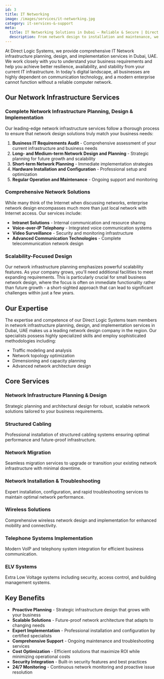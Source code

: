 ```yaml
---
id: 3
title: IT Networking
image: /images/services/it-networking.jpg
category: it-services-&-support
meta:
  title: IT Networking Solutions in Dubai – Reliable & Secure | Direct Logic Systems
  description: From network design to installation and maintenance, we ensure fast, secure, and reliable connectivity for your business.
---
```


At Direct Logic Systems, we provide comprehensive IT Network infrastructure planning, design, and implementation services in Dubai, UAE. We work closely with you to understand your business requirements and help you achieve better resilience, availability, and stability from your current IT infrastructure. In today's digital landscape, all businesses are highly dependent on communication technology, and a modern enterprise cannot function without a reliable computer network.

## Our Network Infrastructure Services

### Complete Network Infrastructure Planning, Design & Implementation
Our leading-edge network infrastructure services follow a thorough process to ensure that network design solutions truly match your business needs:

1. **Business IT Requirements Audit** - Comprehensive assessment of your current infrastructure and business needs
2. **Long- and Medium-term Network Design and Planning** - Strategic planning for future growth and scalability
3. **Short-term Network Planning** - Immediate implementation strategies
4. **Hardware Installation and Configuration** - Professional setup and optimization
5. **Regular Operation and Maintenance** - Ongoing support and monitoring

### Comprehensive Network Solutions
While many think of the Internet when discussing networks, enterprise network design encompasses much more than just local network with Internet access. Our services include:

- **Intranet Solutions** - Internal communication and resource sharing
- **Voice-over-IP Telephony** - Integrated voice communication systems
- **Video Surveillance** - Security and monitoring infrastructure
- **Advanced Communication Technologies** - Complete telecommunication network design

### Scalability-Focused Design
Our network infrastructure planning emphasizes powerful scalability features. As your company grows, you'll need additional facilities to meet expanding requirements. This is particularly crucial for small business network design, where the focus is often on immediate functionality rather than future growth - a short-sighted approach that can lead to significant challenges within just a few years.

## Our Expertise
The expertise and competence of our Direct Logic Systems team members in network infrastructure planning, design, and implementation services in Dubai, UAE makes us a leading network design company in the region. Our specialists possess highly specialized skills and employ sophisticated methodologies including:

- Traffic modeling and analysis
- Network topology optimization
- Dimensioning and capacity planning
- Advanced network architecture design

## Core Services

### Network Infrastructure Planning & Design
Strategic planning and architectural design for robust, scalable network solutions tailored to your business requirements.

### Structured Cabling
Professional installation of structured cabling systems ensuring optimal performance and future-proof infrastructure.

### Network Migration
Seamless migration services to upgrade or transition your existing network infrastructure with minimal downtime.

### Network Installation & Troubleshooting
Expert installation, configuration, and rapid troubleshooting services to maintain optimal network performance.

### Wireless Solutions
Comprehensive wireless network design and implementation for enhanced mobility and connectivity.

### Telephone Systems Implementation
Modern VoIP and telephony system integration for efficient business communication.

### ELV Systems
Extra Low Voltage systems including security, access control, and building management systems.

## Key Benefits
- **Proactive Planning** - Strategic infrastructure design that grows with your business
- **Scalable Solutions** - Future-proof network architecture that adapts to changing needs
- **Expert Implementation** - Professional installation and configuration by certified specialists
- **Comprehensive Support** - Ongoing maintenance and troubleshooting services
- **Cost Optimization** - Efficient solutions that maximize ROI while minimizing operational costs
- **Security Integration** - Built-in security features and best practices
- **24/7 Monitoring** - Continuous network monitoring and proactive issue resolution

